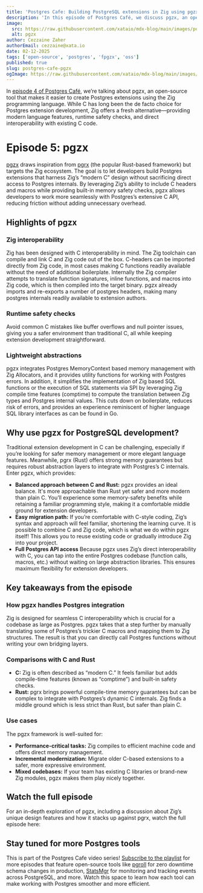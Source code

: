 ```yaml
---
title: 'Postgres Cafe: Building PostgreSQL extensions in Zig using pgzx'
description: 'In this episode of Postgres Café, we discuss pgzx, an open-source Zig framework for developing PostgreSQL extensions that combine modern memory safety, direct C interoperability, and flexible design.'
image:
  src: https://raw.githubusercontent.com/xataio/mdx-blog/main/images/postgres-cafe-pgzx-og@2x.png
  alt: pgzx
author: Cezzaine Zaher
authorEmail: cezzaine@xata.io
date: 02-12-2025
tags: ['open-source', 'postgres', 'fpgzx', 'oss']
published: true
slug: postgres-cafe-pgzx
ogImage: https://raw.githubusercontent.com/xataio/mdx-blog/main/images/postgres-cafe-pgzx-og@2x.png
---
```


In [episode 4 of Postgres Café](https://www.youtube.com/watch?v=G2BK17d7UME), we’re talking about pgzx, an open-source tool that makes it easier to create Postgres extensions using the Zig programming language. While C has long been the de facto choice for Postgres extension development, Zig offers a fresh alternative—providing modern language features, runtime safety checks, and direct interoperability with existing C code.

# Episode 5: pgzx

[pgzx](https://github.com/xataio/pgzx) draws inspiration from [pgrx](https://github.com/pgcentralfoundation/pgrx) (the popular Rust-based framework) but targets the Zig ecosystem. The goal is to let developers build Postgres extensions that harness Zig’s “modern C” design without sacrificing direct access to Postgres internals. By leveraging Zig’s ability to include C headers and macros while providing built-in memory safety checks, pgzx allows developers to work more seamlessly with Postgres’s extensive C API, reducing friction without adding unnecessary overhead.

## Highlights of pgzx

### Zig interoperability

Zig has been designed with C interoperability in mind. The Zig toolchain can compile and link C and Zig code out of the box. C-headers can be imported directly from Zig code, in most cases making C functions readily available without the need of additional boilerplate. Internally the Zig compiler attempts to translate function signatures, inline functions, and macros into Zig code, which is then compiled into the target binary. pgzx already imports and re-exports a number of postgres headers, making many postgres internals readily available to extension authors.

### Runtime safety checks

Avoid common C mistakes like buffer overflows and null pointer issues, giving you a safer environment than traditional C, all while keeping extension development straightforward.

### Lightweight abstractions

pgzx integrates Postgres MemoryContext based memory management with Zig Allocators, and it provides utility functions for working with Postgres errors. In addition, it simplifies the implementation of Zig based SQL functions or the execution of SQL statements via SPI by leveraging Zig compile time features (comptime) to compute the translation between Zig types and Postgres internal values. This cuts down on boilerplate, reduces risk of errors, and provides an experience reminiscent of higher language SQL library interfaces as can be found in Go.

## Why use pgzx for PostgreSQL development?

Traditional extension development in C can be challenging, especially if you’re looking for safer memory management or more elegant language features. Meanwhile, pgrx (Rust) offers strong memory guarantees but requires robust abstraction layers to integrate with Postgres’s C internals. Enter pgzx, which provides:

- **Balanced approach between C and Rust:** pgzx provides an ideal balance. It's more approachable than Rust yet safer and more modern than plain C. You’ll experience some memory-safety benefits while retaining a familiar programming style, making it a comfortable middle ground for extension developers.
- **Easy migration path:** If you’re comfortable with C-style coding, Zig’s syntax and approach will feel familiar, shortening the learning curve. It is possible to combine C and Zig code, which is what we do within pgzx itself! This allows you to reuse existing code or gradually introduce Zig into your project.
- **Full Postgres API access** Because pgzx uses Zig’s direct interoperability with C, you can tap into the entire Postgres codebase (function calls, macros, etc.) without waiting on large abstraction libraries. This ensures maximum flexibility for extension developers.

## Key takeaways from the episode

### How pgzx handles Postgres integration

Zig is designed for seamless C interoperability which is crucial for a codebase as large as Postgres. pgzx takes that a step further by manually translating some of Postgres’s trickier C macros and mapping them to Zig structures. The result is that you can directly call Postgres functions without writing your own bridging layers.

### Comparisons with C and Rust

- **C:** Zig is often described as “modern C.” It feels familiar but adds compile-time features (known as “comptime”) and built-in safety checks.
- **Rust:** pgrx brings powerful compile-time memory guarantees but can be complex to integrate with Postgres’s dynamic C internals. Zig finds a middle ground which is less strict than Rust, but safer than plain C.

### Use cases

The pgzx framework is well-suited for:

- **Performance-critical tasks:** Zig compiles to efficient machine code and offers direct memory management.
- **Incremental modernization:** Migrate older C-based extensions to a safer, more expressive environment.
- **Mixed codebases:** If your team has existing C libraries or brand-new Zig modules, pgzx makes them play nicely together.

## Watch the full episode

For an in-depth exploration of pgzx, including a discussion about Zig’s unique design features and how it stacks up against pgrx, watch the full episode here:

<ArticleVideo platform="youtube" src="https://www.youtube.com/embed/G2BK17d7UME?si=ABsfdYBmMX2jm56e" />

## Stay tuned for more Postgres tools

This is part of the Postgres Cafe video series! [Subscribe to the playlist](https://www.youtube.com/playlist?list=PLf7KS0svgDP_zJmby3RMzzOVO45qLbruA) for more episodes that feature open-source tools like [pgroll](https://pgroll.com/) for zero downtime schema changes in production, [StatsMgr](https://www.data-bene.io/en/blog/postgres-cafe-expand-monitoring-capabilities-with-statsmgr/) for monitoring and tracking events across PostgreSQL, and more. Watch this space to learn how each tool can make working with Postgres smoother and more efficient.
